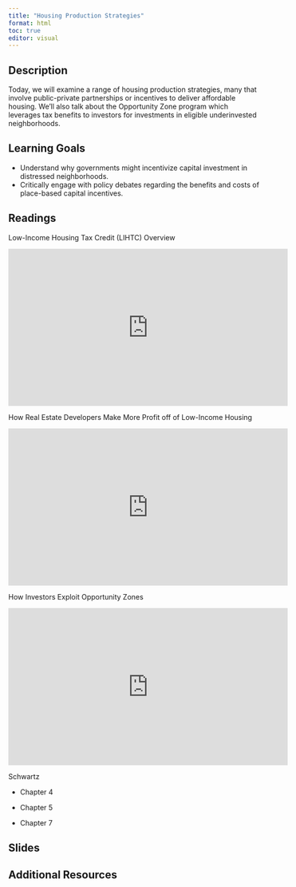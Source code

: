 ```yaml
---
title: "Housing Production Strategies"
format: html
toc: true
editor: visual
---
```


## Description

Today, we will examine a range of housing production strategies, many that involve public-private partnerships or incentives to deliver affordable housing. We'll also talk about the Opportunity Zone program which leverages tax benefits to investors for investments in eligible underinvested neighborhoods.

## Learning Goals

-   Understand why governments might incentivize capital investment in distressed neighborhoods.
-   Critically engage with policy debates regarding the benefits and costs of place-based capital incentives.

## Readings

Low-Income Housing Tax Credit (LIHTC) Overview

<iframe width="560" height="315" src="https://www.youtube.com/embed/XxwpoLztx70?si=sVoQ5yV0TR5DWwRQ" title="YouTube video player" frameborder="0" allow="accelerometer; autoplay; clipboard-write; encrypted-media; gyroscope; picture-in-picture; web-share" allowfullscreen>

</iframe>

How Real Estate Developers Make More Profit off of Low-Income Housing

<iframe width="560" height="315" src="https://www.youtube.com/embed/hiuHzXfRLpE?si=-QLVbfva6V9rqd3N" title="YouTube video player" frameborder="0" allow="accelerometer; autoplay; clipboard-write; encrypted-media; gyroscope; picture-in-picture; web-share" allowfullscreen>

</iframe>

How Investors Exploit Opportunity Zones

<iframe width="560" height="315" src="https://www.youtube.com/embed/s3ixowazShE?si=k2_zZTySvtgeJFEa" title="YouTube video player" frameborder="0" allow="accelerometer; autoplay; clipboard-write; encrypted-media; gyroscope; picture-in-picture; web-share" allowfullscreen>

</iframe>

Schwartz

-   Chapter 4

-   Chapter 5

-   Chapter 7

## Slides

## Additional Resources
